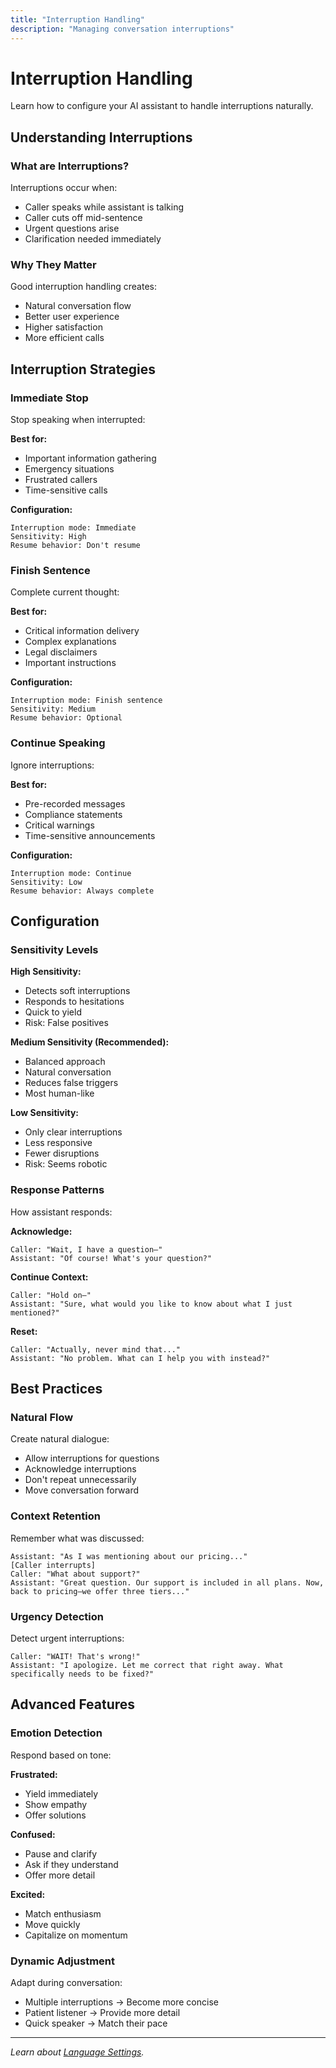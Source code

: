 ```yaml
---
title: "Interruption Handling"
description: "Managing conversation interruptions"
---
```


# Interruption Handling

Learn how to configure your AI assistant to handle interruptions naturally.

## Understanding Interruptions

### What are Interruptions?

Interruptions occur when:

- Caller speaks while assistant is talking
- Caller cuts off mid-sentence
- Urgent questions arise
- Clarification needed immediately

### Why They Matter

Good interruption handling creates:

- Natural conversation flow
- Better user experience
- Higher satisfaction
- More efficient calls

## Interruption Strategies

### Immediate Stop

Stop speaking when interrupted:

**Best for:**
- Important information gathering
- Emergency situations
- Frustrated callers
- Time-sensitive calls

**Configuration:**
```
Interruption mode: Immediate
Sensitivity: High
Resume behavior: Don't resume
```

### Finish Sentence

Complete current thought:

**Best for:**
- Critical information delivery
- Complex explanations
- Legal disclaimers
- Important instructions

**Configuration:**
```
Interruption mode: Finish sentence
Sensitivity: Medium
Resume behavior: Optional
```

### Continue Speaking

Ignore interruptions:

**Best for:**
- Pre-recorded messages
- Compliance statements
- Critical warnings
- Time-sensitive announcements

**Configuration:**
```
Interruption mode: Continue
Sensitivity: Low
Resume behavior: Always complete
```

## Configuration

### Sensitivity Levels

**High Sensitivity:**
- Detects soft interruptions
- Responds to hesitations
- Quick to yield
- Risk: False positives

**Medium Sensitivity (Recommended):**
- Balanced approach
- Natural conversation
- Reduces false triggers
- Most human-like

**Low Sensitivity:**
- Only clear interruptions
- Less responsive
- Fewer disruptions
- Risk: Seems robotic

### Response Patterns

How assistant responds:

**Acknowledge:**
```
Caller: "Wait, I have a question—"
Assistant: "Of course! What's your question?"
```

**Continue Context:**
```
Caller: "Hold on—"
Assistant: "Sure, what would you like to know about what I just mentioned?"
```

**Reset:**
```
Caller: "Actually, never mind that..."
Assistant: "No problem. What can I help you with instead?"
```

## Best Practices

### Natural Flow

Create natural dialogue:

- Allow interruptions for questions
- Acknowledge interruptions
- Don't repeat unnecessarily
- Move conversation forward

### Context Retention

Remember what was discussed:

```
Assistant: "As I was mentioning about our pricing..."
[Caller interrupts]
Caller: "What about support?"
Assistant: "Great question. Our support is included in all plans. Now, back to pricing—we offer three tiers..."
```

### Urgency Detection

Detect urgent interruptions:

```
Caller: "WAIT! That's wrong!"
Assistant: "I apologize. Let me correct that right away. What specifically needs to be fixed?"
```

## Advanced Features

### Emotion Detection

Respond based on tone:

**Frustrated:**
- Yield immediately
- Show empathy
- Offer solutions

**Confused:**
- Pause and clarify
- Ask if they understand
- Offer more detail

**Excited:**
- Match enthusiasm
- Move quickly
- Capitalize on momentum

### Dynamic Adjustment

Adapt during conversation:

- Multiple interruptions → Become more concise
- Patient listener → Provide more detail
- Quick speaker → Match their pace

---

*Learn about [Language Settings](/docs/conversation-design/language).*
